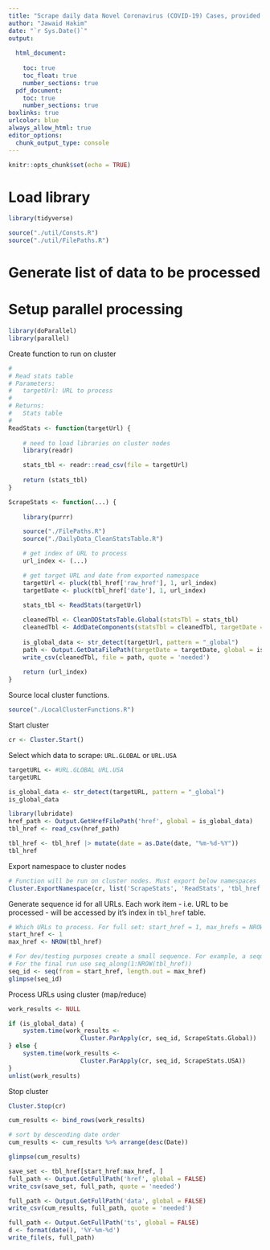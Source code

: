 ```yaml
---
title: "Scrape daily data Novel Coronavirus (COVID-19) Cases, provided by JHU CSSE"
author: "Jawaid Hakim"
date: "`r Sys.Date()`"
output:
  
  html_document:
    
    toc: true
    toc_float: true
    number_sections: true
  pdf_document: 
    toc: true
    number_sections: true
boxlinks: true
urlcolor: blue
always_allow_html: true
editor_options: 
  chunk_output_type: console
---
```


```r
knitr::opts_chunk$set(echo = TRUE)
```

# Load library

```r
library(tidyverse)
```

```r
source("./util/Consts.R")
source("./util/FilePaths.R")
```

# Generate list of data to be processed

# Setup parallel processing

```r
library(doParallel)
library(parallel)
```

Create function to run on cluster

```r
#
# Read stats table
# Parameters:
#   targetUrl: URL to process
#
# Returns:
#   Stats table
#
ReadStats <- function(targetUrl) {
    
    # need to load libraries on cluster nodes
    library(readr)

    stats_tbl <- readr::read_csv(file = targetUrl)
    
    return (stats_tbl)    
}

ScrapeStats <- function(...) {
    
    library(purrr)

    source("./FilePaths.R")
    source("./DailyData_CleanStatsTable.R")

    # get index of URL to process
    url_index <- (...)

    # get target URL and date from exported namespace
    targetUrl <- pluck(tbl_href['raw_href'], 1, url_index)
    targetDate <- pluck(tbl_href['date'], 1, url_index)
    
    stats_tbl <- ReadStats(targetUrl)

    cleanedTbl <- CleanDDStatsTable.Global(statsTbl = stats_tbl)
    cleanedTbl <- AddDateComponents(statsTbl = cleanedTbl, targetDate = targetDate)
     
    is_global_data <- str_detect(targetUrl, pattern = "_global")
    path <- Output.GetDataFilePath(targetDate = targetDate, global = is_global_data)
    write_csv(cleanedTbl, file = path, quote = 'needed')
     
    return (url_index)
}
```

Source local cluster functions.

```r
source("./LocalClusterFunctions.R")
```

Start cluster
```r
cr <- Cluster.Start()
```

Select which data to scrape: `URL.GLOBAL` or `URL.USA`
```r
targetURL <- #URL.GLOBAL URL.USA
targetURL
```

```r
is_global_data <- str_detect(targetURL, pattern = "_global")
is_global_data
```

```r
library(lubridate)
href_path <- Output.GetHrefFilePath('href', global = is_global_data)
tbl_href <- read_csv(href_path)

tbl_href <- tbl_href |> mutate(date = as.Date(date, "%m-%d-%Y"))
tbl_href
```

Export namespace to cluster nodes
```r
# Function will be run on cluster nodes. Must export below namespaces
Cluster.ExportNamespace(cr, list('ScrapeStats', 'ReadStats', 'tbl_href'))
```

Generate sequence id for all URLs. Each work item - i.e. URL to be processed - will be accessed by it's index in `tbl_href` table.

```r

# Which URLs to process. For full set: start_href = 1, max_hrefs = NROW(tbl_href)
start_href <- 1
max_href <- NROW(tbl_href)

# For dev/testing purposes create a small sequence. For example, a sequence of 1:5 will process first 5 URLs
# For the final run use seq_along(1:NROW(tbl_href))
seq_id <- seq(from = start_href, length.out = max_href)
glimpse(seq_id)
```

Process URLs using cluster (map/reduce)
```r
work_results <- NULL

if (is_global_data) {
    system.time(work_results <-
                    Cluster.ParApply(cr, seq_id, ScrapeStats.Global))
} else {
    system.time(work_results <-
                    Cluster.ParApply(cr, seq_id, ScrapeStats.USA))
}
unlist(work_results)
```

Stop  cluster
```r
Cluster.Stop(cr)

```


```r
cum_results <- bind_rows(work_results)

# sort by descending date order
cum_results <- cum_results %>% arrange(desc(Date))

glimpse(cum_results)
```


```r
save_set <- tbl_href[start_href:max_href, ]
full_path <- Output.GetFullPath('href', global = FALSE)
write_csv(save_set, full_path, quote = 'needed')
```

```r
full_path <- Output.GetFullPath('data', global = FALSE)
write_csv(cum_results, full_path, quote = 'needed')
```

```r
full_path <- Output.GetFullPath('ts', global = FALSE)
d <- format(date(), '%Y-%m-%d')
write_file(s, full_path)
```

